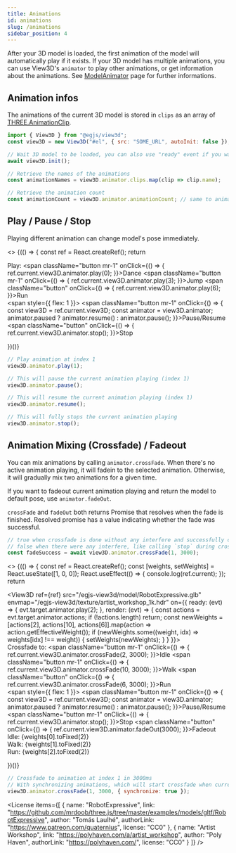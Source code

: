 ```yaml
---
title: Animations
id: animations
slug: /animations
sidebar_position: 4
---
```



After your 3D model is loaded, the first animation of the model will automatically play if it exists.
If your 3D model has multiple animations, you can use View3D's `animator` to play other animations, or get information about the animations.
See [ModelAnimator](/docs/api/ModelAnimator) page for further informations.

## Animation infos
The animations of the current 3D model is stored in `clips` as an array of [THREE.AnimationClip](https://threejs.org/docs/#api/en/animation/AnimationClip).

```js
import { View3D } from "@egjs/view3d";
const view3D = new View3D("#el", { src: "SOME_URL", autoInit: false });

// Wait 3D model to be loaded, you can also use "ready" event if you want.
await view3D.init();

// Retrieve the names of the animations
const animationNames = view3D.animator.clips.map(clip => clip.name);

// Retrieve the animation count
const animationCount = view3D.animator.animationCount; // same to animator.clips.length
```

## Play / Pause / Stop
Playing different animation can change model's pose immediately.

<>
{(() => {
const ref = React.createRef();
return <div>
  <View3D
    ref={ref}
    src="/egjs-view3d/model/RobotExpressive.glb"
    envmap="/egjs-view3d/texture/artist_workshop_1k.hdr" >
    <div className="view3d-demo-controls">
      <div className="is-flex is-flex-direction-row is-align-items-center">
        <span className="mr-2 has-text-weight-bold">Play:</span>
        <span className="button mr-1" onClick={() => { ref.current.view3D.animator.play(0); }}>Dance</span>
        <span className="button mr-1" onClick={() => { ref.current.view3D.animator.play(3); }}>Jump</span>
        <span className="button" onClick={() => { ref.current.view3D.animator.play(6); }}>Run</span>
      </div>
      <div className="mt-2 is-flex">
        <span style={{ flex: 1 }}></span>
        <span className="button mr-1" onClick={() => {
          const view3D = ref.current.view3D;
          const animator = view3D.animator;
          animator.paused ? animator.resume() : animator.pause();
        }}>Pause/Resume</span>
        <span className="button" onClick={() => { ref.current.view3D.animator.stop(); }}>Stop</span>
      </div>
    </div>
  </View3D>
</div>
})()}
</>

```js
// Play animation at index 1
view3D.animator.play(1);

// This will pause the current animation playing (index 1)
view3D.animator.pause();

// This will resume the current animation playing (index 1)
view3D.animator.resume();

// This will fully stops the current animation playing
view3D.animator.stop();
```

## Animation Mixing (Crossfade) / Fadeout
You can mix animations by calling `animator.crossFade`.
When there's no active animation playing, it will fadein to the selected animation.
Otherwise, it will gradually mix two animations for a given time.

If you want to fadeout current animation playing and return the model to default pose, use `animator.fadeOut`.

`crossFade` and `fadeOut` both returns Promise that resolves when the fade is finished.
Resolved promise has a value indicating whether the fade was successful.

```js
// true when crossfade is done without any interfere and successfully changed animation to index 1
// false when there were any interfere, like calling `stop` during crossfade.
const fadeSuccess = await view3D.animator.crossFade(1, 3000);
```

<>
{(() => {
const ref = React.createRef();
const [weights, setWeights] = React.useState([1, 0, 0]);
React.useEffect(() => {
  console.log(ref.current);
});
return <div>
  <View3D
    ref={ref}
    src="/egjs-view3d/model/RobotExpressive.glb"
    envmap="/egjs-view3d/texture/artist_workshop_1k.hdr"
    on={{
      ready: (evt) => { evt.target.animator.play(2); },
      render: (evt) => {
        const actions = evt.target.animator.actions;
        if (!actions.length) return;
        const newWeights = [actions[2], actions[10], actions[6]].map(action => action.getEffectiveWeight());
        if (newWeights.some((weight, idx) => weights[idx] !== weight)) {
          setWeights(newWeights);
        }
      }
    }}>
    <div className="view3d-demo-controls">
      <div className="is-flex is-flex-direction-row is-align-items-center">
        <span className="mr-2 has-text-weight-bold">Crossfade to:</span>
        <span className="button mr-1" onClick={() => { ref.current.view3D.animator.crossFade(2, 3000); }}>Idle</span>
        <span className="button mr-1" onClick={() => { ref.current.view3D.animator.crossFade(10, 3000); }}>Walk</span>
        <span className="button" onClick={() => { ref.current.view3D.animator.crossFade(6, 3000); }}>Run</span>
      </div>
      <div className="mt-2 is-flex">
        <span style={{ flex: 1 }}></span>
        <span className="button mr-1" onClick={() => {
          const view3D = ref.current.view3D;
          const animator = view3D.animator;
          animator.paused ? animator.resume() : animator.pause();
        }}>Pause/Resume</span>
        <span className="button mr-1" onClick={() => { ref.current.view3D.animator.stop(); }}>Stop</span>
        <span className="button" onClick={() => { ref.current.view3D.animator.fadeOut(3000); }}>Fadeout</span>
      </div>
      <div className="is-flex is-flex-direction-column is-align-items-end has-text-weight-bold">
        <div>Idle: {weights[0].toFixed(2)}</div>
        <div>Walk: {weights[1].toFixed(2)}</div>
        <div>Run: {weights[2].toFixed(2)}</div>
      </div>
    </div>
  </View3D>
</div>
})()}
</>

```js
// Crossfade to animation at index 1 in 3000ms
// With synchronizing animations, which will start crossfade when current animation's loop ends
view3D.animator.crossFade(1, 3000, { synchronize: true });
```

<License items={[
  {
    name: "RobotExpressive",
    link: "https://github.com/mrdoob/three.js/tree/master/examples/models/gltf/RobotExpressive",
    author: "Tomás Laulhé",
    authorLink: "https://www.patreon.com/quaternius",
    license: "CC0"
  },
  {
    name: "Artist Workshop",
    link: "https://polyhaven.com/a/artist_workshop",
    author: "Poly Haven",
    authorLink: "https://polyhaven.com/",
    license: "CC0"
  }
]} />
